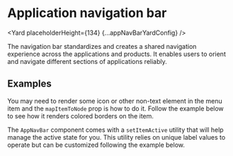 


<SEO
  description="The shared navigation bar component enables users to orient and navigate different sections of applications reliably."
  keywords="navigation, menu, app header, app navigation bar"
/>


# Application navigation bar

<Yard placeholderHeight={134} {...appNavBarYardConfig} />

The navigation bar standardizes and creates a shared navigation experience across the applications and products.
It enables users to orient and navigate different sections of applications reliably.

## Examples

<Example title="Basic example" path="app-nav-bar/basic.tsx">
  <Basic />
</Example>

You may need to render some icon or other non-text element in the menu item and the `mapItemToNode` prop is how
to do it. Follow the example below to see how it renders colored borders on the item.

<Example title="Custom menu item" path="app-nav-bar/map-item-to-node.tsx">
  <MapItemToNode />
</Example>

The `AppNavBar` component comes with a `setItemActive` utility that will help manage the active state for you.
This utility relies on unique label values to operate but can be customized following the example below.

<Example title="Non unique labels" path="app-nav-bar/unique-identifier.tsx">
  <UniqueIdentifier />
</Example>

<Exports
  component={AppNavBarExports}
  title="Navigation bar exports"
  path="baseui/app-nav-bar"
/>
